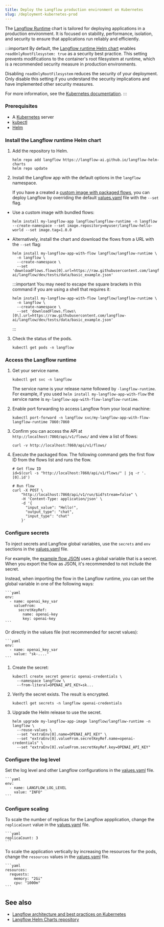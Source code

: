 ```yaml
---
title: Deploy the Langflow production environment on Kubernetes
slug: /deployment-kubernetes-prod
---
```



The [Langflow Runtime](https://github.com/langflow-ai/langflow-helm-charts/blob/main/charts/langflow-runtime) chart is tailored for deploying applications in a production environment. It is focused on stability, performance, isolation, and security to ensure that applications run reliably and efficiently.

:::important
By default, the [Langflow runtime Helm chart](https://github.com/langflow-ai/langflow-helm-charts/blob/main/charts/langflow-runtime/values.yaml#L46) enables `readOnlyRootFilesystem: true` as a security best practice. This setting prevents modifications to the container's root filesystem at runtime, which is a recommended security measure in production environments.

Disabling `readOnlyRootFilesystem` reduces the security of your deployment. Only disable this setting if you understand the security implications and have implemented other security measures.

For more information, see the [Kubernetes documentation](https://kubernetes.io/docs/tasks/configure-pod-container/security-context/).
:::

### Prerequisites

- A [Kubernetes](https://kubernetes.io/docs/setup/) server
- [kubectl](https://kubernetes.io/docs/tasks/tools/#kubectl)
- [Helm](https://helm.sh/docs/intro/install/)

### Install the Langflow runtime Helm chart

1. Add the repository to Helm.

    ```shell
    helm repo add langflow https://langflow-ai.github.io/langflow-helm-charts
    helm repo update
    ```

2. Install the Langflow app with the default options in the `langflow` namespace.

    If you have a created a [custom image with packaged flows](/deployment-docker#package-your-flow-as-a-docker-image), you can deploy Langflow by overriding the default [values.yaml](https://github.com/langflow-ai/langflow-helm-charts/blob/main/charts/langflow-runtime/values.yaml) file with the `--set` flag.

* Use a custom image with bundled flows:
    ```shell
    helm install my-langflow-app langflow/langflow-runtime -n langflow --create-namespace --set image.repository=myuser/langflow-hello-world --set image.tag=1.0.0
    ```

* Alternatively, install the chart and download the flows from a URL with the `--set` flag:
    ```shell
    helm install my-langflow-app-with-flow langflow/langflow-runtime \
      -n langflow \
      --create-namespace \
      --set 'downloadFlows.flows[0].url=https://raw.githubusercontent.com/langflow-ai/langflow/dev/tests/data/basic_example.json'
    ```

    :::important
    You may need to escape the square brackets in this command if you are using a shell that requires it:
    ```shell
    helm install my-langflow-app-with-flow langflow/langflow-runtime \
      -n langflow \
      --create-namespace \
      --set 'downloadFlows.flows\[0\].url=https://raw.githubusercontent.com/langflow-ai/langflow/dev/tests/data/basic_example.json'
    ```
    :::

3. Check the status of the pods.
    ```shell
    kubectl get pods -n langflow
    ```

### Access the Langflow runtime

1. Get your service name.
    ```shell
    kubectl get svc -n langflow
    ```

    The service name is your release name followed by `-langflow-runtime`. For example, if you used `helm install my-langflow-app-with-flow` the service name is `my-langflow-app-with-flow-langflow-runtime`.

2. Enable port forwarding to access Langflow from your local machine:

    ```shell
    kubectl port-forward -n langflow svc/my-langflow-app-with-flow-langflow-runtime 7860:7860
    ```

3. Confirm you can access the API at `http://localhost:7860/api/v1/flows/` and view a list of flows:
    ```shell
    curl -v http://localhost:7860/api/v1/flows/
    ```

4. Execute the packaged flow.
The following command gets the first flow ID from the flows list and runs the flow.

    ```shell
    # Get flow ID
    id=$(curl -s "http://localhost:7860/api/v1/flows/" | jq -r '.[0].id')

    # Run flow
    curl -X POST \
        "http://localhost:7860/api/v1/run/$id?stream=false" \
        -H 'Content-Type: application/json' \
        -d '{
          "input_value": "Hello!",
          "output_type": "chat",
          "input_type": "chat"
        }'
    ```

### Configure secrets

To inject secrets and Langflow global variables, use the `secrets` and `env` sections in the [values.yaml](https://github.com/langflow-ai/langflow-helm-charts/blob/main/charts/langflow-runtime/values.yaml) file.

For example, the [example flow JSON](https://raw.githubusercontent.com/langflow-ai/langflow-helm-charts/refs/heads/main/examples/flows/basic-prompting-hello-world.json) uses a global variable that is a secret. When you export the flow as JSON, it's recommended to not include the secret.

Instead, when importing the flow in the Langflow runtime, you can set the global variable in one of the following ways:

<Tabs>
<TabItem value="values" label="values.yaml">

    ```yaml
    env:
      - name: openai_key_var
        valueFrom:
          secretKeyRef:
            name: openai-key
            key: openai-key
    ```

Or directly in the values file (not recommended for secret values):

    ```yaml
    env:
      - name: openai_key_var
        value: "sk-...."
    ```

</TabItem>
<TabItem value="helm" label="Helm commands">

1. Create the secret:
    ```shell
    kubectl create secret generic openai-credentials \
      --namespace langflow \
      --from-literal=OPENAI_API_KEY=sk...
    ```

2. Verify the secret exists. The result is encrypted.
    ```shell
    kubectl get secrets -n langflow openai-credentials
    ```

3. Upgrade the Helm release to use the secret.
    ```shell
    helm upgrade my-langflow-app-image langflow/langflow-runtime -n langflow \
      --reuse-values \
      --set "extraEnv[0].name=OPENAI_API_KEY" \
      --set "extraEnv[0].valueFrom.secretKeyRef.name=openai-credentials" \
      --set "extraEnv[0].valueFrom.secretKeyRef.key=OPENAI_API_KEY"
    ```

</TabItem>
</Tabs>

### Configure the log level

Set the log level and other Langflow configurations in the [values.yaml](https://github.com/langflow-ai/langflow-helm-charts/blob/main/charts/langflow-runtime/values.yaml) file.

    ```yaml
    env:
      - name: LANGFLOW_LOG_LEVEL
        value: "INFO"
    ```

### Configure scaling

To scale the number of replicas for the Langflow appplication, change the `replicaCount` value in the [values.yaml](https://github.com/langflow-ai/langflow-helm-charts/blob/main/charts/langflow-runtime/values.yaml) file.

    ```yaml
    replicaCount: 3
    ```

To scale the application vertically by increasing the resources for the pods, change the `resources` values in the [values.yaml](https://github.com/langflow-ai/langflow-helm-charts/blob/main/charts/langflow-runtime/values.yaml) file.

    ```yaml
    resources:
      requests:
        memory: "2Gi"
        cpu: "1000m"
    ```

## See also

* [Langflow architecture and best practices on Kubernetes](/deployment-prod-best-practices)
* [Langflow Helm Charts repository](https://github.com/langflow-ai/langflow-helm-charts)






